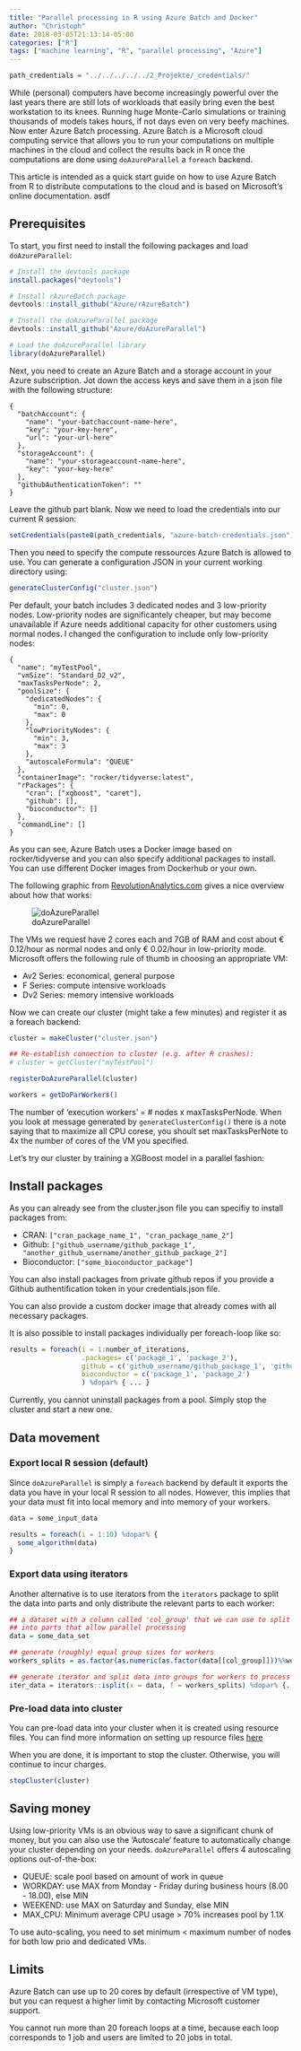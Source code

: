 ```yaml
---
title: "Parallel processing in R using Azure Batch and Docker"
author: "Christoph"
date: 2018-03-05T21:13:14-05:00
categories: ["R"]
tags: ["machine learning", "R", "parallel processing", "Azure"]
---
```

```r
path_credentials = "../../../../../2_Projekte/_credentials/"
```

While (personal) computers have become increasingly powerful over the last years there are still lots of workloads that easily bring even the best workstation to its knees. Running huge Monte-Carlo simulations or training thousands of models takes hours, if not days even on very beefy machines. Now enter Azure Batch processing. Azure Batch is a Microsoft cloud computing service that allows you to run your computations on multiple machines in the cloud and collect the results back in R once the computations are done using `doAzureParallel` a `foreach` backend.  

This article is intended as a quick start guide on how to use Azure Batch from R to distribute computations to the cloud and is based on Microsoft's online documentation. asdf

## Prerequisites

To start, you first need to install the following packages and load `doAzureParallel`:
```r
# Install the devtools package  
install.packages("devtools") 

# Install rAzureBatch package
devtools::install_github("Azure/rAzureBatch") 

# Install the doAzureParallel package 
devtools::install_github("Azure/doAzureParallel") 
```

```r
# Load the doAzureParallel library 
library(doAzureParallel) 
```


Next, you need to create an Azure Batch and a storage account in your Azure subscription. Jot down the access keys and save them in a json file with the following structure:
```
{
  "batchAccount": {
    "name": "your-batchaccount-name-here",
    "key": "your-key-here",
    "url": "your-url-here"
  },
  "storageAccount": {
    "name": "your-storageaccount-name-here",
    "key": "your-key-here"
  },
  "githubAuthenticationToken": ""
}
```
Leave the github part blank. Now we need to load the credentials into our current R session:

```r
setCredentials(paste0(path_credentials, "azure-batch-credentials.json"))
```

Then you need to specify the compute ressources Azure Batch is allowed to use. You can generate a configuration JSON in your current working directory using:
```r
generateClusterConfig("cluster.json")
```

Per default, your batch includes 3 dedicated nodes and 3 low-priority nodes. Low-priority nodes are significantely cheaper, but may become unavailable if Azure needs additional capacity for other customers using normal nodes. I changed the configuration to include only low-priority nodes:

```
{
  "name": "myTestPool",
  "vmSize": "Standard_D2_v2",
  "maxTasksPerNode": 2,
  "poolSize": {
    "dedicatedNodes": {
      "min": 0,
      "max": 0
    },
    "lowPriorityNodes": {
      "min": 3,
      "max": 3
    },
    "autoscaleFormula": "QUEUE"
  },
  "containerImage": "rocker/tidyverse:latest",
  "rPackages": {
    "cran": ["xgboost", "caret"],
    "github": [],
    "bioconductor": []
  },
  "commandLine": []
}
```
As you can see, Azure Batch uses a Docker image based on rocker/tidyverse and you can also specify additional packages to install. You can use different Docker images from Dockerhub or your own.

The following graphic from [RevolutionAnalytics.com](http://blog.revolutionanalytics.com/2017/11/doazureparallel-containers.html) gives a nice overview about how that works:

![doAzureParallel](/img/doAzureParallel-Docker.png)

The VMs we request have 2 cores each and 7GB of RAM and cost about € 0.12/hour as normal nodes and only € 0.02/hour in low-priority mode. Microsoft offers the following rule of thumb in choosing an appropriate VM:

- Av2 Series: economical, general purpose
- F Series: compute intensive workloads
- Dv2 Series: memory intensive workloads

Now we can create our cluster (might take a few minutes) and register it as a foreach backend:
```r
cluster = makeCluster("cluster.json") 

## Re-establish connection to cluster (e.g. after R crashes):
# cluster = getCluster("myTestPool")

registerDoAzureParallel(cluster) 

workers = getDoParWorkers() 
```

The number of 'execution workers' = # nodes x maxTasksPerNode. When you look at message generated by `generateClusterConfig()` there is a note saying that to maximize all CPU corese, you shoult set maxTasksPerNote to 4x the number of cores of the VM you specified.

Let's try our cluster by training a XGBoost model in a parallel fashion:

## Install packages

As you can already see from the cluster.json file you can specifiy to install packages from:

- CRAN: `["cran_package_name_1", "cran_package_name_2"]`
- Github: `["github_username/github_package_1", "another_github_username/another_github_package_2"]`
- Bioconductor: `["some_bioconductor_package"]`

You can also install packages from private github repos if you provide a Github authentification token in your credentials.json file.

You can also provide a custom docker image that already comes with all necessary packages.

It is also possible to install packages individually per foreach-loop like so:
```r
results = foreach(i = 1:number_of_iterations, 
                  .packages= c('package_1', 'package_2'), 
                  github = c('github_username/github_package_1', 'github_username/github_package_2'),
                  bioconductor = c('package_1', 'package_2')
                  ) %dopar% { ... }
```

Currently, you cannot uninstall packages from a pool. Simply stop the cluster and start a new one.

## Data movement
### Export local R session (default)
Since `doAzureParallel` is simply a `foreach` backend by default it exports the data you have in your local R session to all nodes. However, this implies that your data must fit into local memory and into memory of your workers.

```r
data = some_input_data

results = foreach(i = 1:10) %dopar% {
  some_algorithm(data)
}
```

### Export data using iterators
Another alternative is to use iterators from the `iterators` package to split the data into parts and only distribute the relevant parts to each worker:
```r
## a dataset with a column called 'col_group' that we can use to split the data 
## into parts that allow parallel processing
data = some_data_set

## generate (roughly) equal group sizes for workers
workers_splits = as.factor(as.numeric(as.factor(data[[col_group]]))%%workers)

## generate iterator and split data into groups for workers to process
iter_data = iterators::isplit(x = data, f = workers_splits) %dopar% {...}
```


### Pre-load data into cluster
You can pre-load data into your cluster when it is created using resource files. You can find more information on setting up resource files [here](https://github.com/Azure/doAzureParallel/blob/master/docs/21-distributing-data.md)


When you are done, it is important to stop the cluster. Otherwise, you will continue to incur charges.
```r
stopCluster(cluster)
```

## Saving money

Using low-priority VMs is an obvious way to save a significant chunk of money, but you can also use the 'Autoscale' feature to automatically change your cluster depending on your needs. `doAzureParallel` offers 4 autoscaling options out-of-the-box:

- QUEUE: scale pool based on amount of work in queue
- WORKDAY: use MAX from Monday - Friday during business hours (8.00 - 18.00), else MIN
- WEEKEND: use MAX on Saturday and Sunday, else MIN
- MAX_CPU: Minimum average CPU usage > 70% increases pool by 1.1X

To use auto-scaling, you need to set minimum < maximum number of nodes for both low prio and dedicated VMs. 

## Limits
Azure Batch can use up to 20 cores by default (irrespective of VM type), but you can request a higher limit by contacting Microsoft customer support.  

You cannot run more than 20 foreach loops at a time, because each loop corresponds to 1 job and users are limited to 20 jobs in total.
